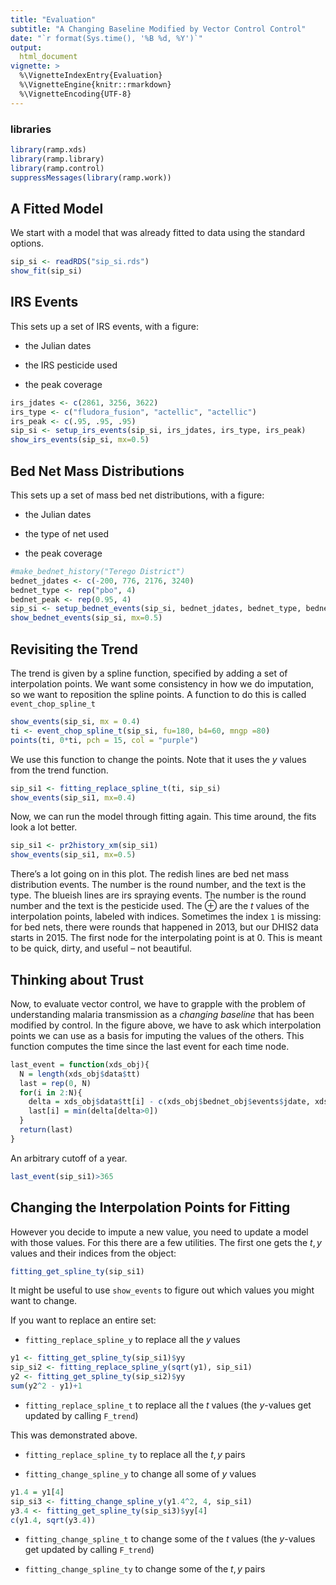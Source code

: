 ```yaml
---
title: "Evaluation" 
subtitle: "A Changing Baseline Modified by Vector Control Control" 
date: "`r format(Sys.time(), '%B %d, %Y')`"
output:
  html_document 
vignette: >
  %\VignetteIndexEntry{Evaluation}
  %\VignetteEngine{knitr::rmarkdown}
  %\VignetteEncoding{UTF-8}
---
```

### libraries
```r
library(ramp.xds)
library(ramp.library)
library(ramp.control)
suppressMessages(library(ramp.work))
```

## A Fitted Model 

We start with a model that was already fitted to data using the standard options. 

```r
sip_si <- readRDS("sip_si.rds")
show_fit(sip_si)
```

## IRS Events 

This sets up a set of IRS events, with a figure: 

+ the Julian dates

+ the IRS pesticide used

+ the peak coverage

```r
irs_jdates <- c(2861, 3256, 3622) 
irs_type <- c("fludora_fusion", "actellic", "actellic") 
irs_peak <- c(.95, .95, .95) 
sip_si <- setup_irs_events(sip_si, irs_jdates, irs_type, irs_peak)
show_irs_events(sip_si, mx=0.5)
```
## Bed Net Mass Distributions  

This sets up a set of mass bed net distributions, with a figure: 

+ the Julian dates

+ the type of net used

+ the peak coverage
      
```r
#make_bednet_history("Terego District")
bednet_jdates <- c(-200, 776, 2176, 3240)
bednet_type <- rep("pbo", 4)
bednet_peak <- rep(0.95, 4)
sip_si <- setup_bednet_events(sip_si, bednet_jdates, bednet_type, bednet_peak)
show_bednet_events(sip_si, mx=0.5)
```

## Revisiting the Trend

The trend is given by a spline function, specified by adding a set of interpolation points. We want some consistency in how we do imputation, so we want to reposition the spline points.  A function to do this is called `event_chop_spline_t` 

```r
show_events(sip_si, mx = 0.4)
ti <- event_chop_spline_t(sip_si, fu=180, b4=60, mngp =80)
points(ti, 0*ti, pch = 15, col = "purple")
```


We use this function to change the points. Note that it uses the *y* values from the trend function.  

```r
sip_si1 <- fitting_replace_spline_t(ti, sip_si)
show_events(sip_si1, mx=0.4)
```

Now, we can run the model through fitting again. This time around, the fits look a lot better. 

```r
sip_si1 <- pr2history_xm(sip_si1)
show_events(sip_si1, mx=0.5)
```

There's a lot going on in this plot. The redish lines are bed net mass distribution events. The number is the round number, and the text is the type.  The blueish lines are irs spraying events. The number is the round number and the text is the pesticide used.  The $\oplus$ are the $t$ values of the interpolation points, labeled with indices.  Sometimes the index `1` is missing: for bed nets, there were rounds that happened in 2013, but our DHIS2 data starts in 2015. The first node for the interpolating point is at 0.  This is meant to be quick, dirty, and useful -- not beautiful. 

## Thinking about Trust 

Now, to evaluate vector control, we have to grapple with the problem of understanding malaria transmission as a *changing baseline* that has been modified by control.  In the figure above, we have to ask which interpolation points we can use as a basis for imputing the values of the others. This function computes the time since the last event for each time node.  

```r
last_event = function(xds_obj){
  N = length(xds_obj$data$tt)
  last = rep(0, N)
  for(i in 2:N){
    delta = xds_obj$data$tt[i] - c(xds_obj$bednet_obj$events$jdate, xds_obj$irs_obj$events$jdate)
    last[i] = min(delta[delta>0])
  }
  return(last)
}
```

An arbitrary cutoff of a year. 

```r
last_event(sip_si1)>365
```


## Changing the Interpolation Points for Fitting 

However you decide to impute a new value, you need to update a model with those values. For this there are a few utilities. The first one gets the $t,y$ values and their indices from the object: 

```r
fitting_get_spline_ty(sip_si1)
```
It might be useful to use `show_events` to figure out which values you might want to change. 

If you want to replace an entire set: 

+ `fitting_replace_spline_y` to replace all the $y$ values

```r
y1 <- fitting_get_spline_ty(sip_si1)$yy
sip_si2 <- fitting_replace_spline_y(sqrt(y1), sip_si1)
y2 <- fitting_get_spline_ty(sip_si2)$yy
sum(y2^2 - y1)+1
```

+ `fitting_replace_spline_t` to replace all the $t$ values (the $y$-values get updated by calling `F_trend`)

This was demonstrated above. 

+ `fitting_replace_spline_ty` to replace all the $t,y$ pairs


+ `fitting_change_spline_y` to change all some of $y$ values 

```r
y1.4 = y1[4]
sip_si3 <- fitting_change_spline_y(y1.4^2, 4, sip_si1)
y3.4 <- fitting_get_spline_ty(sip_si3)$yy[4]
c(y1.4, sqrt(y3.4)) 
```

+ `fitting_change_spline_t` to change some of the $t$ values (the $y$-values get updated by calling `F_trend`)

+ `fitting_change_spline_ty` to change some of the $t,y$ pairs


